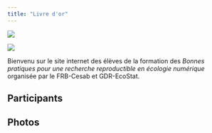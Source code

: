 ```yaml
---
title: "Livre d'or"
---
```


::: {#fig-logo layout-nraw="2"}
![](data/logo-FRB-Cesab-francais.jpg){#fig-surus}

![](data/logo-GDR-ecostat.jpg){#fig-hanno}
:::

Bienvenu sur le site internet des élèves de la formation des *Bonnes pratiques pour une recherche reproductible en écologie numérique* organisée par le FRB-Cesab et GDR-EcoStat.

::: panel-tabset
## Participants

## Photos
:::

